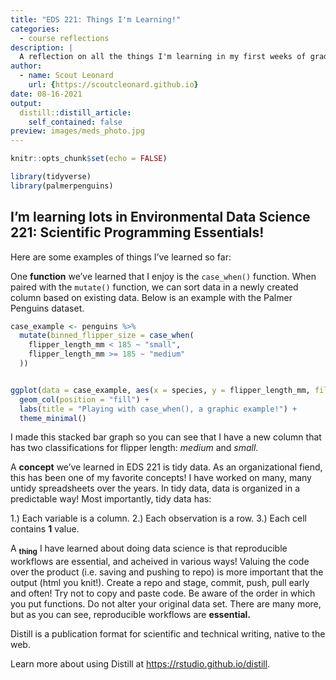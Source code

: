 ```yaml
---
title: "EDS 221: Things I'm Learning!"
categories:
  - course reflections
description: |
  A reflection on all the things I'm learning in my first weeks of graduate school.
author:
  - name: Scout Leonard
    url: {https://scoutcleonard.github.io}
date: 08-16-2021
output:
  distill::distill_article:
    self_contained: false
preview: images/meds_photo.jpg
---
```



```r
knitr::opts_chunk$set(echo = FALSE)

library(tidyverse)
library(palmerpenguins)
```

## **I'm learning lots in Environmental Data Science 221: Scientific Programming Essentials!**

Here are some examples of things I've learned so far: 

One **function** we've learned that I enjoy is the `case_when()` function. When paired with the `mutate()` function, we can sort data in a newly created column based on existing data. Below is an example with the Palmer Penguins dataset. 

```r
case_example <- penguins %>% 
  mutate(binned_flipper_size = case_when(
    flipper_length_mm < 185 ~ "small", 
    flipper_length_mm >= 185 ~ "medium"
  ))


ggplot(data = case_example, aes(x = species, y = flipper_length_mm, fill = binned_flipper_size)) +
  geom_col(position = "fill") +
  labs(title = "Playing with case_when(), a graphic example!") +
  theme_minimal()
```
I made this stacked bar graph so you can see that I have a new column that has two classifications for flipper length: *medium* and *small*.

A **concept** we've learned in EDS 221 is tidy data. As an organizational fiend, this has been one of my favorite concepts! I have worked on many, many untidy spreadsheets over the years. In tidy data, data is organized in a predictable way! Most importantly, tidy data has: 

1.) Each variable is a column.
2.) Each observation is a row. 
3.) Each cell contains **1** value. 

A **~thing~** I have learned about doing data science is that reproducible workflows are essential, and acheived in various ways! Valuing the code over the product (i.e. saving and pushing to repo) is more important that the output (html you knit!). Create a repo and stage, commit, push, pull early and often! Try not to copy and paste code. Be aware of the order in which you put functions. Do not alter your original data set. There are many more, but as you can see, reproducible workflows are **essential.**



Distill is a publication format for scientific and technical writing, native to the web.

Learn more about using Distill at <https://rstudio.github.io/distill>.


